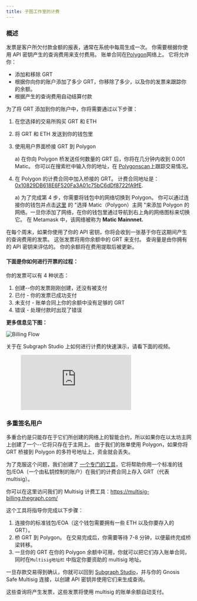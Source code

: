 ```yaml
---
title: 子图工作室的计费
---
```


### 概述

发票是客户所欠付款金额的报表，通常在系统中每周生成一次。 你需要根据你使用 API 密钥产生的查询费用来支付费用。 账单合同在[Polygon](https://polygon.technology/)网络上。 它将允许你：

- 添加和移除 GRT
- 根据你向你的账户添加了多少 GRT，你移除了多少，以及你的发票来跟踪你的余额。
- 根据产生的查询费用自动结算付款

为了将 GRT 添加到你的账户中，你将需要通过以下步骤：

1. 在您选择的交易所购买 GRT 和 ETH
2. 将 GRT 和 ETH 发送到你的钱包里
3. 使用用户界面桥接 GRT 到 Polygon

   a) 在你向 Polygon 桥发送任何数量的 GRT 后，你将在几分钟内收到 0.001 Matic。 你可以在搜索栏中输入你的地址，在 [Polygonscan](https://polygonscan.com/)上跟踪交易情况。

4. 在 Polygon 的计费合同中加入桥接的 GRT。 计费合同地址是：[0x10829DB618E6F520Fa3A01c75bC6dDf8722fA9fE](https://polygonscan.com/address/0x10829DB618E6F520Fa3A01c75bC6dDf8722fA9fE).

   a) 为了完成第 4 步，你需要将钱包中的网络切换到 Polygon。 你可以通过连接你的钱包并点击[这里](https://chainlist.org/) 的 "选择 Matic（Polygon）主网 "来添加 Polygon 的网络。一旦你添加了网络，在你的钱包里通过导航到右上角的网络图标来切换它。 在 Metamask 中，该网络被称为 **Matic Mainnnet.**

在每个周末，如果你使用了你的 API 密钥，你将会收到一张基于你在这期间产生的查询费用的发票。 这张发票将用你余额中的 GRT 来支付。 查询量是由你拥有的 API 密钥来评估的。 你的余额将在费用提取后被更新。

#### 下面是你如何进行开票的过程：

你的发票可以有 4 种状态：

1. 创建--你的发票刚刚创建，还没有被支付
2. 已付 - 你的发票已成功支付
3. 未支付 - 账单合同上你的余额中没有足够的 GRT
4. 错误 - 处理付款时出现了错误

**更多信息见下图：**

![Billing Flow](/img/billing-flow.png)

关于在 Subgraph Studio 上如何进行计费的快速演示，请看下面的视频。

<figure className="video-container">
  <iframe
    className="video-iframe"
    src="https://www.youtube.com/embed/UrfIpm-Vlgs"
    title="YouTube video player"
    frameBorder="0"
    allowFullScreen
  ></iframe>
</figure>

### 多重签名用户

多重合约是只能存在于它们所创建的网络上的智能合约，所以如果你在以太坊主网上创建了一个--它将只存在于主网上。 由于我们的账单使用 Polygon，如果你将 GRT 桥接到 Polygon 的多符号地址上，资金就会丢失。

为了克服这个问题，我们创建了 [一个专门的工具](https://multisig-billing.thegraph.com/)，它将帮助你用一个标准的钱包/EOA（一个由私钥控制的账户）在我们的计费合同上存入 GRT（代表 multisig）。

你可以在这里访问我们的 Multisig 计费工具：https://multisig-billing.thegraph.com/

这个工具将指导你完成以下步骤：

1. 连接你的标准钱包/EOA（这个钱包需要拥有一些 ETH 以及你要存入的 GRT）。
2. 桥 GRT 到 Polygon。 在交易完成后，你需要等待 7-8 分钟，以便最终完成桥梁转移。
3. 一旦你的 GRT 在你的 Polygon 余额中可用，你就可以把它们存入账单合同，同时在`Multisig地址栏` 中指定你要资助的 multisig 地址。

一旦存款交易得到确认，你就可以回到 [Subgraph Studio](https://thegraph.com/studio/)，并与你的 Gnosis Safe Multisig 连接，以创建 API 密钥并使用它们来生成查询。

这些查询将产生发票，这些发票将使用 multisig 的账单余额自动支付。
